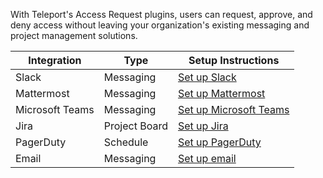 With Teleport's Access Request plugins, users can request,
approve, and deny access without leaving your organization's existing messaging
and project management solutions.

| Integration | Type | Setup Instructions |
| - | - | - |
| Slack | Messaging | [Set up Slack](../access-controls/access-request-plugins/ssh-approval-slack.mdx) |
| Mattermost | Messaging | [Set up Mattermost](../access-controls/access-request-plugins/ssh-approval-mattermost.mdx) |
| Microsoft Teams | Messaging | [Set up Microsoft Teams](../access-controls/access-request-plugins/ssh-approval-msteams.mdx) |
| Jira | Project Board | [Set up Jira](../access-controls/access-request-plugins/ssh-approval-jira.mdx) |
| PagerDuty | Schedule | [Set up PagerDuty](../access-controls/access-request-plugins/ssh-approval-pagerduty.mdx) |
| Email | Messaging | [Set up email](../access-controls/access-request-plugins/ssh-approval-email.mdx) |
